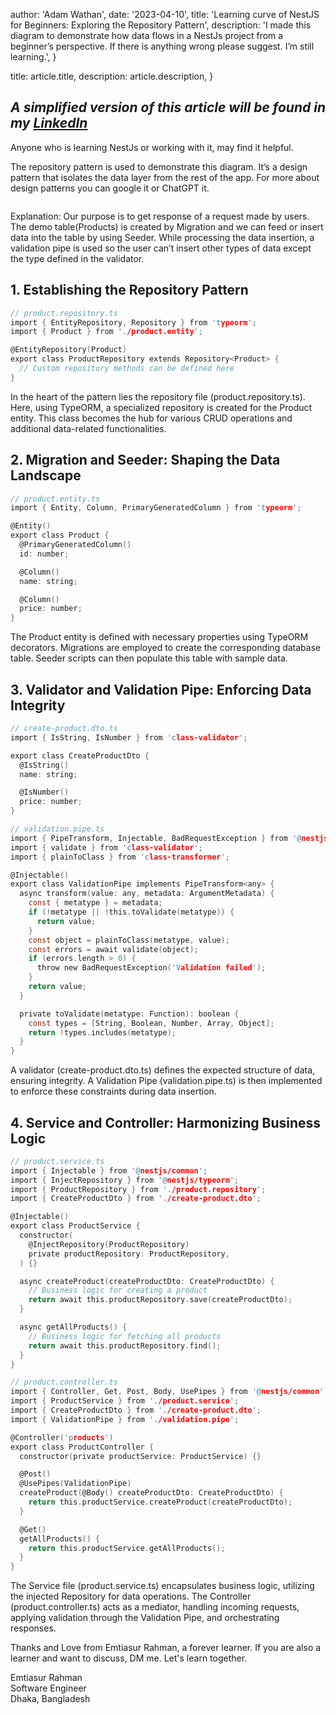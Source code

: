 
  author: 'Adam Wathan',
  date: '2023-04-10',
  title: 'Learning curve of NestJS for Beginners: Exploring the Repository Pattern',
  description:
    'I made this diagram to demonstrate how data flows in a NestJs project from a beginner’s perspective. If there is anything wrong please suggest. I’m still learning.',
}

  title: article.title,
  description: article.description,
}


## ***A simplified version of this article will be found in my [LinkedIn](https://www.linkedin.com/posts/emtiasur-rahman_nestjs-nodejs-typescript-activity-7060884119446028288-MY3A?utm_source=share&utm_medium=member_desktop)***
Anyone who is learning NestJs or working with it, may find it helpful.

The repository pattern is used to demonstrate this diagram. It’s a design pattern that isolates the data layer from the rest of the app. For more about design patterns you can google it or ChatGPT it.

<Image src={nest} alt="" />

Explanation: Our purpose is to get response of a request made by users. The demo table(Products) is created by Migration and we can feed or insert data into the table by using Seeder. While processing the data insertion, a validation pipe is used so the user can’t insert other types of data except the type defined in the validator.

## 1. Establishing the Repository Pattern

```c
// product.repository.ts
import { EntityRepository, Repository } from 'typeorm';
import { Product } from './product.entity';

@EntityRepository(Product)
export class ProductRepository extends Repository<Product> {
  // Custom repository methods can be defined here
}
```
In the heart of the pattern lies the repository file (product.repository.ts). Here, using TypeORM, a specialized repository is created for the Product entity. This class becomes the hub for various CRUD operations and additional data-related functionalities.

## 2. Migration and Seeder: Shaping the Data Landscape
```c
// product.entity.ts
import { Entity, Column, PrimaryGeneratedColumn } from 'typeorm';

@Entity()
export class Product {
  @PrimaryGeneratedColumn()
  id: number;

  @Column()
  name: string;

  @Column()
  price: number;
}
```
The Product entity is defined with necessary properties using TypeORM decorators. Migrations are employed to create the corresponding database table. Seeder scripts can then populate this table with sample data.

## 3. Validator and Validation Pipe: Enforcing Data Integrity
```c
// create-product.dto.ts
import { IsString, IsNumber } from 'class-validator';

export class CreateProductDto {
  @IsString()
  name: string;

  @IsNumber()
  price: number;
}
```
```c
// validation.pipe.ts
import { PipeTransform, Injectable, BadRequestException } from '@nestjs/common';
import { validate } from 'class-validator';
import { plainToClass } from 'class-transformer';

@Injectable()
export class ValidationPipe implements PipeTransform<any> {
  async transform(value: any, metadata: ArgumentMetadata) {
    const { metatype } = metadata;
    if (!metatype || !this.toValidate(metatype)) {
      return value;
    }
    const object = plainToClass(metatype, value);
    const errors = await validate(object);
    if (errors.length > 0) {
      throw new BadRequestException('Validation failed');
    }
    return value;
  }

  private toValidate(metatype: Function): boolean {
    const types = [String, Boolean, Number, Array, Object];
    return !types.includes(metatype);
  }
}
```
A validator (create-product.dto.ts) defines the expected structure of data, ensuring integrity. A Validation Pipe (validation.pipe.ts) is then implemented to enforce these constraints during data insertion.

## 4. Service and Controller: Harmonizing Business Logic
```c
// product.service.ts
import { Injectable } from '@nestjs/common';
import { InjectRepository } from '@nestjs/typeorm';
import { ProductRepository } from './product.repository';
import { CreateProductDto } from './create-product.dto';

@Injectable()
export class ProductService {
  constructor(
    @InjectRepository(ProductRepository)
    private productRepository: ProductRepository,
  ) {}

  async createProduct(createProductDto: CreateProductDto) {
    // Business logic for creating a product
    return await this.productRepository.save(createProductDto);
  }

  async getAllProducts() {
    // Business logic for fetching all products
    return await this.productRepository.find();
  }
}
```

```c
// product.controller.ts
import { Controller, Get, Post, Body, UsePipes } from '@nestjs/common';
import { ProductService } from './product.service';
import { CreateProductDto } from './create-product.dto';
import { ValidationPipe } from './validation.pipe';

@Controller('products')
export class ProductController {
  constructor(private productService: ProductService) {}

  @Post()
  @UsePipes(ValidationPipe)
  createProduct(@Body() createProductDto: CreateProductDto) {
    return this.productService.createProduct(createProductDto);
  }

  @Get()
  getAllProducts() {
    return this.productService.getAllProducts();
  }
}
```
The Service file (product.service.ts) encapsulates business logic, utilizing the injected Repository for data operations. The Controller (product.controller.ts) acts as a mediator, handling incoming requests, applying validation through the Validation Pipe, and orchestrating responses.

Thanks and Love from Emtiasur Rahman, a forever learner. If you are also a learner and want to discuss, DM me. Let's learn together.

Emtiasur Rahman <br/>
Software Engineer <br/>
Dhaka, Bangladesh